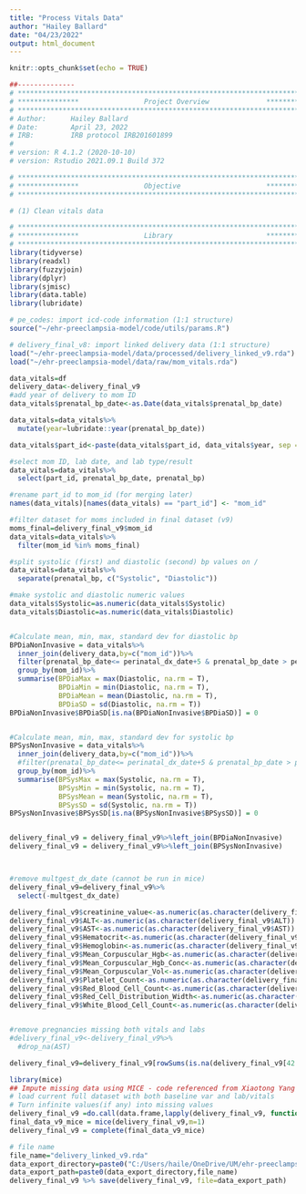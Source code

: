 ```yaml
---
title: "Process Vitals Data"
author: "Hailey Ballard"
date: "04/23/2022"
output: html_document
---
```


```r
knitr::opts_chunk$set(echo = TRUE)
```

```r
##-------------- 
# **************************************************************************** #
# ***************                Project Overview              *************** #
# **************************************************************************** #
# Author:      Hailey Ballard
# Date:        April 23, 2022
# IRB:         IRB protocol IRB201601899  
#
# version: R 4.1.2 (2020-10-10)
# version: Rstudio 2021.09.1 Build 372  

# **************************************************************************** #
# ***************                Objective                     *************** #
# **************************************************************************** #

# (1) Clean vitals data

```


```r
# **************************************************************************** #
# ***************                Library                       *************** #
# **************************************************************************** #
library(tidyverse)
library(readxl)
library(fuzzyjoin)
library(dplyr)
library(sjmisc)
library(data.table)
library(lubridate)

```

```r

# pe_codes: import icd-code information (1:1 structure)
source("~/ehr-preeclampsia-model/code/utils/params.R")

# delivery_final_v8: import linked delivery data (1:1 structure)
load("~/ehr-preeclampsia-model/data/processed/delivery_linked_v9.rda")
load("~/ehr-preeclampsia-model/data/raw/mom_vitals.rda")

```

```r
data_vitals=df
delivery_data<-delivery_final_v9
#add year of delivery to mom ID
data_vitals$prenatal_bp_date<-as.Date(data_vitals$prenatal_bp_date)

data_vitals=data_vitals%>%
  mutate(year=lubridate::year(prenatal_bp_date))

data_vitals$part_id<-paste(data_vitals$part_id, data_vitals$year, sep = "_")

#select mom ID, lab date, and lab type/result
data_vitals=data_vitals%>%
  select(part_id, prenatal_bp_date, prenatal_bp)

#rename part_id to mom_id (for merging later)
names(data_vitals)[names(data_vitals) == "part_id"] <- "mom_id"

#filter dataset for moms included in final dataset (v9)
moms_final=delivery_final_v9$mom_id
data_vitals=data_vitals%>%
  filter(mom_id %in% moms_final)

#split systolic (first) and diastolic (second) bp values on /
data_vitals=data_vitals%>%
  separate(prenatal_bp, c("Systolic", "Diastolic"))

#make systolic and diastolic numeric values
data_vitals$Systolic=as.numeric(data_vitals$Systolic)
data_vitals$Diastolic=as.numeric(data_vitals$Diastolic)


#Calculate mean, min, max, standard dev for diastolic bp
BPDiaNonInvasive = data_vitals%>%
  inner_join(delivery_data,by=c("mom_id"))%>%
  filter(prenatal_bp_date<= perinatal_dx_date+5 & prenatal_bp_date > perinatal_dx_date-5)%>%
  group_by(mom_id)%>%
  summarise(BPDiaMax = max(Diastolic, na.rm = T), 
            BPDiaMin = min(Diastolic, na.rm = T), 
            BPDiaMean = mean(Diastolic, na.rm = T), 
            BPDiaSD = sd(Diastolic, na.rm = T))
BPDiaNonInvasive$BPDiaSD[is.na(BPDiaNonInvasive$BPDiaSD)] = 0


#Calculate mean, min, max, standard dev for systolic bp
BPSysNonInvasive = data_vitals%>%
  inner_join(delivery_data,by=c("mom_id"))%>%
  #filter(prenatal_bp_date<= perinatal_dx_date+5 & prenatal_bp_date > perinatal_dx_date-5)%>%
  group_by(mom_id)%>%
  summarise(BPSysMax = max(Systolic, na.rm = T), 
            BPSysMin = min(Systolic, na.rm = T), 
            BPSysMean = mean(Systolic, na.rm = T), 
            BPSysSD = sd(Systolic, na.rm = T))
BPSysNonInvasive$BPSysSD[is.na(BPSysNonInvasive$BPSysSD)] = 0


delivery_final_v9 = delivery_final_v9%>%left_join(BPDiaNonInvasive)
delivery_final_v9 = delivery_final_v9%>%left_join(BPSysNonInvasive)



#remove multgest_dx_date (cannot be run in mice)
delivery_final_v9=delivery_final_v9%>%
  select(-multgest_dx_date)

delivery_final_v9$creatinine_value<-as.numeric(as.character(delivery_final_v9$creatinine_value))
delivery_final_v9$ALT<-as.numeric(as.character(delivery_final_v9$ALT))
delivery_final_v9$AST<-as.numeric(as.character(delivery_final_v9$AST))
delivery_final_v9$Hematocrit<-as.numeric(as.character(delivery_final_v9$Hematocrit))
delivery_final_v9$Hemoglobin<-as.numeric(as.character(delivery_final_v9$Hemoglobin))
delivery_final_v9$Mean_Corpuscular_Hgb<-as.numeric(as.character(delivery_final_v9$Mean_Corpuscular_Hgb))
delivery_final_v9$Mean_Corpuscular_Hgb_Conc<-as.numeric(as.character(delivery_final_v9$Mean_Corpuscular_Hgb_Conc))
delivery_final_v9$Mean_Corpuscular_Vol<-as.numeric(as.character(delivery_final_v9$Mean_Corpuscular_Vol))
delivery_final_v9$Platelet_Count<-as.numeric(as.character(delivery_final_v9$Platelet_Count))
delivery_final_v9$Red_Blood_Cell_Count<-as.numeric(as.character(delivery_final_v9$Red_Blood_Cell_Count))
delivery_final_v9$Red_Cell_Distribution_Width<-as.numeric(as.character(delivery_final_v9$Red_Cell_Distribution_Width))
delivery_final_v9$White_Blood_Cell_Count<-as.numeric(as.character(delivery_final_v9$White_Blood_Cell_Count))



```

```r


#remove pregnancies missing both vitals and labs 
#delivery_final_v9<-delivery_final_v9%>%
  #drop_na(AST)

delivery_final_v9=delivery_final_v9[rowSums(is.na(delivery_final_v9[42:61])) <19L,]
```

```r
library(mice)
## Impute missing data using MICE - code referenced from Xiaotong Yang
# load current full dataset with both baseline var and lab/vitals
# Turn infinite values(if any) into missing values
delivery_final_v9 =do.call(data.frame,lapply(delivery_final_v9, function(x) replace(x, is.infinite(x),NA)))
final_data_v9_mice = mice(delivery_final_v9,m=1)
delivery_final_v9 = complete(final_data_v9_mice)

```

```r
# file name
file_name="delivery_linked_v9.rda"
data_export_directory=paste0("C:/Users/haile/OneDrive/UM/ehr-preeclampsia-model/data/processed/") 
data_export_path=paste0(data_export_directory,file_name)
delivery_final_v9 %>% save(delivery_final_v9, file=data_export_path)
```

